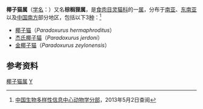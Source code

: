 {{Automatic taxobox
| taxon = Paradoxurus
| image = ParadoxurusJerdoniSmit.jpg
| image_caption = [[杰氏椰子猫|杰氏椰子猫]]（''Paradoxurus jerdoni''）
| authority = [[弗列德利克·居维叶|F.Cuvier]]，1816
}}
'''椰子猫属'''（[[学名|学名]]：{{lang|la|''Paradoxurus''}}）又名'''棕榈狸属'''，是[[食肉目|食肉目]][[灵猫科|灵猫科]]的一[[属_(生物)|属]]，分布于[[南亚|南亚]]、[[东南亚|东南亚]]以及[[中国南方|中国南方]]部分地区，包括以下3[[物种|种]]：<ref>[http://zd1.brim.ac.cn/Mnamelist.asp?x_L_name=Paradoxurus&z_L_name=LIKE%2C%27%25%2C%25%27 中国生物多样性信息中心动物学分部]{{dead link|date=2018年3月 |bot=InternetArchiveBot |fix-attempted=yes }}，2013年5月2日查阅</ref>
*[[椰子猫|椰子猫]]（''Paradoxurus hermaphroditus''）
*[[杰氏椰子猫|杰氏椰子猫]]（''Paradoxurus jerdoni''）
*[[金椰子猫|金椰子猫]]（''Paradoxurus zeylonensis''）

==参考资料==
{{reflist}}
{{Taxonbar|from=Q887918}}

[[Category:椰子猫属|]]
[[Category:灵猫科|Y]]